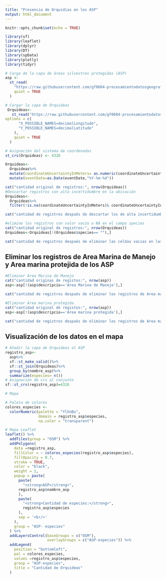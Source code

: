 ```yaml
---
title: "Presencia de Orquidias en los ASP"
output: html_document
---
```


```r
knitr::opts_chunk$set(echo = TRUE)
```


```r
library(sf)
library(leaflet)
library(dplyr)
library(DT)
library(spData)
library(plotly)
library(tidyr)
```

```r
# Carga de la capa de áreas silvestres protegidas (ASP)
asp <-
  st_read(
    "https://raw.githubusercontent.com/gf0604-procesamientodatosgeograficos/2021i-datos/main/sinac/asp/asp-wgs84.geojson",
    quiet = TRUE
  )

# Cargar la capa de Orquideas
 Orquideas<-
   st_read("https://raw.githubusercontent.com/gf0604-procesamientodatosgeograficos/2021i-datos/main/gbif/orchidaceae-cr-registros.csv",
options = c(
      "X_POSSIBLE_NAMES=decimalLongitude",
      "Y_POSSIBLE_NAMES=decimalLatitude"
    ),
    quiet = TRUE
  )

# Asignación del sistema de coordenadas
st_crs(Orquideas) <- 4326
```
```r
Orquideas<- 
  Orquideas%>% 
  mutate(coordinateUncertaintyInMeters= as.numeric(coordinateUncertaintyInMeters))%>%
  mutate(eventDate=as.Date(eventDate,"%Y-%m-%d"))
```

```r
cat("cantidad original de registros:", nrow(Orquideas))
#Descartar registros con alta incertidumbre en la ubicación 
Orquideas<- 
  Orquideas%>%
  filter(!is.na(coordinateUncertaintyInMeters)& coordinateUncertaintyInMeters <= 1000)
```
```r
cat("cantidad de registros después de descartar los de alta incertidumbre en la ubicación:", nrow(Orquideas))
```


```r
#elimine los registros con valor vacío o NA en el campo species
cat("cantidad original de registros:", nrow(Orquideas))
Orquideas<-Orquideas[!(Orquideas$species== ""),]
```
```r
cat("cantidad de registros después de eliminar las celdas vacias en las especies:", nrow(Orquideas))
```
## Eliminar los registros de Area Marina de Manejo y Area marina protejida de los ASP
```r
#Eliminar Area Marina de Manejo
cat("cantidad originas de registos:", nrow(asp))
asp<-asp[!(asp$descripcio=='Area Marina de Manejo'),]
```
```r
cat("cantidad de registros después de eliminar los registros de Area marina:", nrow(asp))
```

```r
#Eliminar Area marina protegida
cat("cantidad original de registos:", nrow(asp))
asp<-asp[!(asp$descripcio=='Area marina protegida'),]
```
```r
cat("cantidad de registros después de eliminar los registros de Area marina:", nrow(asp))
```

## Visualización de los datos en el mapa 
```r
# Añadir la capa de Orquideas al ASP
registro_asp<-
  asp%>%
  sf::st_make_valid()%>%
  sf::st_join(Orquideas)%>%
  group_by(nombre_asp)%>%
  summarize(especies= n())
# Asignación de crs al conjunto 
sf::st_crs(registro_asp)=4326

```

```r
# Mapa

# Paleta de colores
colores_especies <-
  colorNumeric(palette = "YlGnBu",
               domain = registro_asp$especies,
               na.color = "transparent")

# Mapa Leaflet
leaflet() %>%
  addTiles(group = "OSM") %>%
  addPolygons(
    data =registro_asp,
    fillColor = ~ colores_especies(registro_asp$especies),
    fillOpacity = 0.7,
    stroke = TRUE,
    color = "black",
    weight = 1,
    popup = paste(
      paste(
        "<strong>ASP</strong>",
      registro_asp$nombre_asp
      ),
      paste(
        "<strong>Cantidad de especies:</strong>",
        registro_asp$especies
      ),
      sep = '<br/>'
    ),
    group = "ASP- especies"
  ) %>%
  addLayersControl(baseGroups = c("OSM"),
                   overlayGroups = c("ASP-especies")) %>%
  addLegend(
    position = "bottomleft",
    pal = colores_especies,
    values =registro_asp$especies,
    group = "ASP-especies",
    title = "Cantidad de Orquideas"
  )
```




